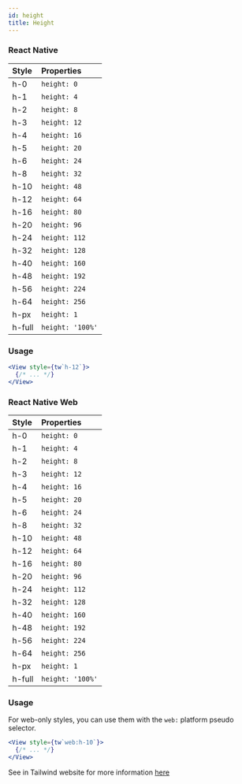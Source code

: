 ```yaml
---
id: height
title: Height
---
```


### React Native

<div style={{ overflow: 'scroll', maxHeight: '500px', border: '1px solid var(--ifm-table-border-color)'}}>

| Style  | Properties       |
| :----- | :--------------- |
| h-0    | `height: 0`      |
| h-1    | `height: 4`      |
| h-2    | `height: 8`      |
| h-3    | `height: 12`     |
| h-4    | `height: 16`     |
| h-5    | `height: 20`     |
| h-6    | `height: 24`     |
| h-8    | `height: 32`     |
| h-10   | `height: 48`     |
| h-12   | `height: 64`     |
| h-16   | `height: 80`     |
| h-20   | `height: 96`     |
| h-24   | `height: 112`    |
| h-32   | `height: 128`    |
| h-40   | `height: 160`    |
| h-48   | `height: 192`    |
| h-56   | `height: 224`    |
| h-64   | `height: 256`    |
| h-px   | `height: 1`      |
| h-full | `height: '100%'` |

</div>

### Usage

<!-- prettier-ignore-start -->
```jsx
<View style={tw`h-12`}>
  {/* ... */}
</View>
```
<!-- prettier-ignore-end -->

### React Native Web

<div style={{ overflow: 'scroll', maxHeight: '500px', border: '1px solid var(--ifm-table-border-color)'}}>

| Style  | Properties       |
| :----- | :--------------- |
| h-0    | `height: 0`      |
| h-1    | `height: 4`      |
| h-2    | `height: 8`      |
| h-3    | `height: 12`     |
| h-4    | `height: 16`     |
| h-5    | `height: 20`     |
| h-6    | `height: 24`     |
| h-8    | `height: 32`     |
| h-10   | `height: 48`     |
| h-12   | `height: 64`     |
| h-16   | `height: 80`     |
| h-20   | `height: 96`     |
| h-24   | `height: 112`    |
| h-32   | `height: 128`    |
| h-40   | `height: 160`    |
| h-48   | `height: 192`    |
| h-56   | `height: 224`    |
| h-64   | `height: 256`    |
| h-px   | `height: 1`      |
| h-full | `height: '100%'` |

</div>

### Usage

For web-only styles, you can use them with the `web:` platform pseudo selector.

<!-- prettier-ignore-start -->
```jsx
<View style={tw`web:h-10`}>
  {/* ... */}
</View>
```
<!-- prettier-ignore-end -->

See in Tailwind website for more information [here](https://tailwindcss.com/docs/height)
